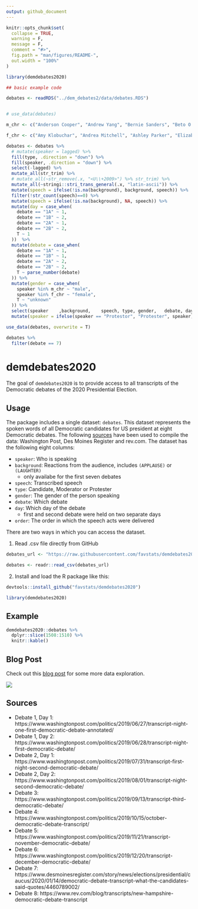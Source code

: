 ```yaml
---
output: github_document
---
```


<!-- README.md is generated from README.Rmd. Please edit that file -->

```r
knitr::opts_chunk$set(
  collapse = TRUE,
  warning = F,
  message = F,
  comment = "#>",
  fig.path = "man/figures/README-",
  out.width = "100%"
)

library(demdebates2020)

```


```r
## basic example code

debates <- readRDS("../dem_debates2/data/debates.RDS")


# use_data(debates)

m_chr <- c("Anderson Cooper", "Andrew Yang", "Bernie Sanders", "Beto O'Rourke", "Bill de Blasio", "Chuck Todd", "Cory Booker", "David Muir", "Don Lemon", "Eric Swalwell", "George Stephanopoulos", "Jake Tapper", "Jay Inslee", "Joe Biden", "John Delaney", "John Hickenlooper", "Jorge Ramos", "Joe Diaz-Balart", "Julian Castro", "Lester Holt", "Mark Lacey", "Michael Bennet", "Pete Buttigieg", "Steve Bullock", "Tim Alberta", "Tim Ryan", "Tom Steyer", "Wolf Blizer", "Jose Diaz-Balart")

f_chr <- c("Amy Klobuchar", "Andrea Mitchell", "Ashley Parker", "Elizabeth Warren", "Judy Woodruff", "Kamala Harris", "Kirsten Gillibrand", "Kristen Welker", "Marianne Williamson", "Rachel Maddow", "Tulsi Gabbard", "Abby Phillip", "Amna Nawaz", "Brianne Pfannenstiel", "Dana Bash", "Erin Burnett", "Lindsey Davis", "Savannah Guthrie", "Yamiche Alcindor")

debates <- debates %>%  
  # mutate(speaker = lagged) %>%  
  fill(type, .direction = "down") %>% 
  fill(speaker, .direction = "down") %>% 
  select(-lagged) %>%
  mutate_all(str_trim) %>% 
  # mutate_all(~str_remove(.x, "<U\\+2009>") %>% str_trim) %>%
  mutate_all(~stringi::stri_trans_general(.x, "latin-ascii")) %>%
  mutate(speech = ifelse(!is.na(background), background, speech)) %>%
  filter(!str_count(speech)==0) %>%
  mutate(speech = ifelse(!is.na(background), NA, speech)) %>%
  mutate(day = case_when(
    debate == "1A" ~ 1,
    debate == "1B" ~ 2,
    debate == "2A" ~ 1,
    debate == "2B" ~ 2,
    T ~ 1
  ))  %>% 
  mutate(debate = case_when(
    debate == "1A" ~ 1,
    debate == "1B" ~ 1,
    debate == "2A" ~ 2,
    debate == "2B" ~ 2,
    T ~ parse_number(debate)
  )) %>% 
  mutate(gender = case_when(
    speaker %in% m_chr ~ "male",
    speaker %in% f_chr ~ "female",
    T ~ "unknown"
  )) %>% 
  select(speaker	,background,	speech,	type, gender,	debate,	day	) %>% 
  mutate(speaker = ifelse(speaker == "Protestor", "Protester", speaker))

use_data(debates, overwrite = T)

debates %>% 
  filter(debate == 7)

```

# demdebates2020


The goal of `demdebates2020` is to provide access to all transcripts of the Democratic debates of the 2020 Presidential Election.

## Usage

The package includes a single dataset: `debates`. This dataset represents the spoken words of all Democratic candidates for US president at eight Democratic debates. The following [sources](https://github.com/favstats/demdebates2020#sources) have been used to compile the data: Washington Post, Des Moines Register and rev.com. The dataset has the following eight columns:

+ `speaker`: Who is speaking
+ `background`: Reactions from the audience, includes `(APPLAUSE)` or `(LAUGHTER)` 
    + only availabe for the first seven debates
+ `speech`: Transcribed speech
+ `type`: Candidate, Moderator or Protester
+ `gender`: The gender of the person speaking
+ `debate`: Which debate 
+ `day`: Which day of the debate 
    + first and second debate were held on two separate days
+ `order`: The order in which the speech acts were delivered

There are two ways in which you can access the dataset.

1. Read .csv file directly from GitHub

```r
debates_url <- "https://raw.githubusercontent.com/favstats/demdebates2020/master/data/debates.csv"

debates <- readr::read_csv(debates_url)

```

2. Install and load the R package like this:

```r
devtools::install_github("favstats/demdebates2020")

library(demdebates2020)
``` 

## Example

```r
demdebates2020::debates %>% 
  dplyr::slice(1508:1510) %>% 
  knitr::kable()


```


## Blog Post

Check out this [blog post](http://www.favstats.eu/post/demdebates/) for some more data exploration.

![](https://raw.githubusercontent.com/favstats/demdebates2020/master/vignettes/images/tfidfplot.png)




## Sources

+ Debate 1, Day 1: https://www.washingtonpost.com/politics/2019/06/27/transcript-night-one-first-democratic-debate-annotated/
+ Debate 1, Day 2: https://www.washingtonpost.com/politics/2019/06/28/transcript-night-first-democratic-debate/
+ Debate 2, Day 1: https://www.washingtonpost.com/politics/2019/07/31/transcript-first-night-second-democratic-debate/
+ Debate 2, Day 2: https://www.washingtonpost.com/politics/2019/08/01/transcript-night-second-democratic-debate/
+ Debate 3: https://www.washingtonpost.com/politics/2019/09/13/transcript-third-democratic-debate/
+ Debate 4: https://www.washingtonpost.com/politics/2019/10/15/october-democratic-debate-transcript/
+ Debate 5: https://www.washingtonpost.com/politics/2019/11/21/transcript-november-democratic-debate/
+ Debate 6: https://www.washingtonpost.com/politics/2019/12/20/transcript-december-democratic-debate/
+ Debate 7: https://www.desmoinesregister.com/story/news/elections/presidential/caucus/2020/01/14/democratic-debate-transcript-what-the-candidates-said-quotes/4460789002/
+ Debate 8: https://www.rev.com/blog/transcripts/new-hampshire-democratic-debate-transcript
